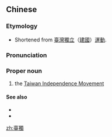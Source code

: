 {{also|台獨|台独}}
==Chinese==
{{zh-forms|s=台独|t2=台獨}}

===Etymology===
* Shortened from [[臺灣]][[獨立]]（[[建國]]）[[運動]].

===Pronunciation===
{{zh-pron
|m=Táidú
|c=toi4 duk6
|cat=pn
}}

===Proper noun===
{{zh-proper}}

# the [[w:Taiwan Independence Movement|Taiwan Independence Movement]]

====See also====
* {{zh-l|疆獨}}
* {{zh-l|藏獨}}

[[zh:臺獨]]